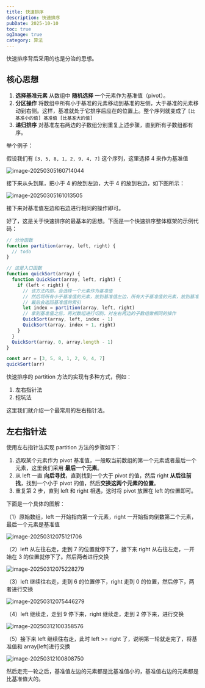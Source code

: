 ```yaml
---
title: 快速排序
description: 快速排序
pubDate: 2025-10-10
toc: true
ogImage: true
category: 算法
---
```


快速排序背后采用的也是分治的思想。

## 核心思想

1. **选择基准元素**
   从数组中 **随机选择** 一个元素作为基准值（pivot）。
2. **分区操作**
   将数组中所有小于基准的元素移动到基准的左侧，大于基准的元素移动到右侧。这样，基准就处于它排序后应在的位置上。整个序列就变成了 `[比基准小的值] 基准值 [比基准大的值]`
3. **递归排序**
   对基准左右两边的子数组分别重复上述步骤，直到所有子数组都有序。

举个例子：

假设我们有 `[3, 5, 8, 1, 2, 9, 4, 7]` 这个序列，这里选择 4 来作为基准值

![image-20250305160714044](https://xiejie-typora.oss-cn-chengdu.aliyuncs.com/2025-03-05-080714.png)

接下来从头到尾，把小于 4 的放到左边，大于 4 的放到右边，如下图所示：

![image-20250305161013505](https://xiejie-typora.oss-cn-chengdu.aliyuncs.com/2025-03-05-081013.png)

接下来对基准值左边和右边进行相同的操作即可。

好了，这是关于快速排序的最基本的思想。下面是一个快速排序整体框架的示例代码：

```js
// 分治函数
function partition(array, left, right) {
  // todo
}

// 这是入口函数
function quickSort(array) {
  function QuickSort(array, left, right) {
    if (left < right) {
      // 该方法内部，会选择一个元素作为基准值
      // 然后将所有小于基准值的元素，放到基准值左边，所有大于基准值的元素，放到基准值右边
      // 最后会返回基准值的索引
      let index = partition(array, left, right)
      // 拿到基准值之后，再对数组进行切割，对左右两边的子数组做相同的操作
      QuickSort(array, left, index - 1)
      QuickSort(array, index + 1, right)
    }
  }
  QuickSort(array, 0, array.length - 1)
}

const arr = [3, 5, 8, 1, 2, 9, 4, 7]
quickSort(arr)
```

快速排序的 partition 方法的实现有多种方式，例如：

1. 左右指针法
2. 挖坑法

这里我们就介绍一个最常用的左右指针法。

## 左右指针法

使用左右指针法实现 partition 方法的步骤如下：

1. 选取某个元素作为 pivot 基准值，一般取当前数组的第一个元素或者最后一个元素，这里我们采用 **最后一个元素**。
2. 从 left 一直 **向后寻找**，直到找到一个大于 pivot 的值，然后 right **从后往前找**，找到一个小于 pivot 的值，然后**交换这两个元素的位置**。
3. 重复第 2 步，直到 left 和 right 相遇，这时将 pivot 放置在 left 的位置即可。

下面是一个具体的图解：

（1）原始数组，left 一开始指向第一个元素，right 一开始指向倒数第二个元素，最后一个元素是基准值

![image-20250312075121706](https://xiejie-typora.oss-cn-chengdu.aliyuncs.com/2025-03-11-235121.png)

（2）left 从左往右走，走到 7 的位置就停下了，接下来 right 从右往左走，一开始在 3 的位置就停下了。然后两者进行交换

![image-20250312075228279](https://xiejie-typora.oss-cn-chengdu.aliyuncs.com/2025-03-11-235228.png)

（3）left 继续往右走，走到 6 的位置停下，right 走到 0 的位置，然后停下，两者进行交换

![image-20250312075446279](https://xiejie-typora.oss-cn-chengdu.aliyuncs.com/2025-03-11-235446.png)

（4）left 继续走，走到 9 停下来，right 继续走，走到 2 停下来，进行交换

![image-20250312100358576](https://xiejie-typora.oss-cn-chengdu.aliyuncs.com/2025-03-12-020359.png)

（5）接下来 left 继续往右走，此时 left >= right 了，说明第一轮就走完了，将基准值和 array[left]进行交换

![image-20250312100808750](https://xiejie-typora.oss-cn-chengdu.aliyuncs.com/2025-03-12-020808.png)

然后走完一轮之后，基准值左边的元素都是比基准值小的，基准值右边的元素都是比基准值大的。
